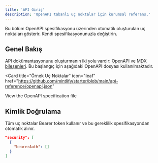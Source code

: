 ```yaml
---
title: 'API Giriş'
description: 'OpenAPI tabanlı uç noktalar için kurumsal referans.'
---
```


<Note>
  Bu bölüm OpenAPI spesifikasyonu üzerinden otomatik oluşturulan uç noktaları gösterir. Kendi spesifikasyonunuzla değiştirin.
</Note>

## Genel Bakış

API dokümantasyonunu oluşturmanın iki yolu vardır: [OpenAPI](https://mintlify.com/docs/api-playground/openapi/setup) ve [MDX bileşenleri](https://mintlify.com/docs/api-playground/mdx/configuration). Bu başlangıç için aşağıdaki OpenAPI dosyası kullanılmaktadır.

<Card
  title="Örnek Uç Noktalar"
  icon="leaf"
  href="https://github.com/mintlify/starter/blob/main/api-reference/openapi.json"
>
  View the OpenAPI specification file
</Card>

## Kimlik Doğrulama

Tüm uç noktalar Bearer token kullanır ve bu gereklilik spesifikasyondan otomatik alınır.

```json
"security": [
  {
    "bearerAuth": []
  }
]
```
